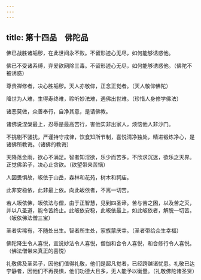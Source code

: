```yaml
---
---
---
```

title: 第十四品　佛陀品
---




佛已战胜诸垢秽，在此世间永不败。不留形迹心无尽，如何能够诱惑他。

佛已不受诸系缚，弃爱欲网除三毒。不留形迹心无尽，如何能够诱惑他。（佛陀不被诱惑）

尊贵禅修者，决心胜垢秽。天人亦敬仰，正念正觉者。（天人敬仰佛陀）

降世为人难，生得寿终难，聆听妙法难，遇佛出世难。（珍惜人身修学佛法）

诸恶莫做，众善奉行，自净其意，是请佛教。

诸佛说涅槃最上，忍辱是最高苦行，害他实非出家人，烦恼他人非沙门。

不挑剔不骚扰，严谨持守戒律，饮食知所节制，喜悦清净独处，精进锻炼净心，是诸佛所教诲。（诸佛的教诲）

天降落金雨，欲心不满足。智者知淫欲，乐少而苦多。不欣求沉迷，欲乐之天界。正觉佛弟子，决心止贪欲。（欲望带来苦恼）

人因畏惧故，皈依于山岳，森林和花苑，树木和祠庙。

此非安稳依，此非最上依。向此皈依者，不离一切苦。

若人皈依佛，皈依法与僧，由于正智慧，见到四圣谛。苦与苦之困，以及苦之灭，并以八圣道，能令苦终止。此皈依安稳，此皈依最上，如此皈依者，解脱一切苦。（皈依佛法僧三宝）

圣者实稀有，不随处出生。智者所生处，家族蒙庆幸。（圣者带给众生幸福）

佛陀降生令人喜悦，宣说妙法令人喜悦，僧伽和合令人喜悦，和合修行令人喜悦。（佛法僧带来真正的喜悦）

礼敬佛及圣弟子，因他们值得礼敬，他们是超凡觉者，已经跨越诸忧患。礼敬已达宁静者，因他们不再畏惧，他们功德大且多，无人能予以衡量。（礼敬佛陀诸圣贤）